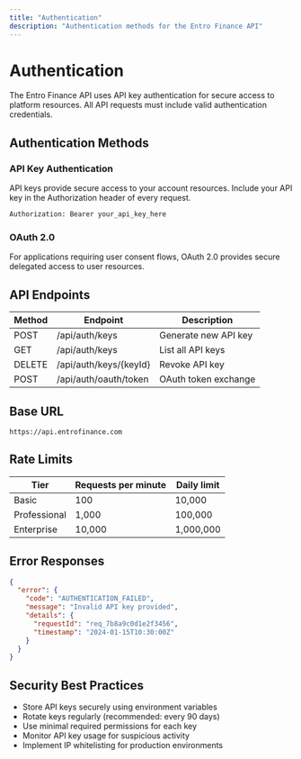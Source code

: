```yaml
---
title: "Authentication"
description: "Authentication methods for the Entro Finance API"
---
```


# Authentication

The Entro Finance API uses API key authentication for secure access to platform resources. All API requests must include valid authentication credentials.

## Authentication Methods

### API Key Authentication
API keys provide secure access to your account resources. Include your API key in the Authorization header of every request.

```bash
Authorization: Bearer your_api_key_here
```

### OAuth 2.0
For applications requiring user consent flows, OAuth 2.0 provides secure delegated access to user resources.

## API Endpoints

| Method | Endpoint | Description |
|--------|----------|-------------|
| POST   | /api/auth/keys | Generate new API key |
| GET    | /api/auth/keys | List all API keys |
| DELETE | /api/auth/keys/{keyId} | Revoke API key |
| POST   | /api/auth/oauth/token | OAuth token exchange |

## Base URL

```
https://api.entrofinance.com
```

## Rate Limits

| Tier | Requests per minute | Daily limit |
|------|-------------------|-------------|
| Basic | 100 | 10,000 |
| Professional | 1,000 | 100,000 |
| Enterprise | 10,000 | 1,000,000 |

## Error Responses

```json
{
  "error": {
    "code": "AUTHENTICATION_FAILED",
    "message": "Invalid API key provided",
    "details": {
      "requestId": "req_7b8a9c0d1e2f3456",
      "timestamp": "2024-01-15T10:30:00Z"
    }
  }
}
```

## Security Best Practices

- Store API keys securely using environment variables
- Rotate keys regularly (recommended: every 90 days)  
- Use minimal required permissions for each key
- Monitor API key usage for suspicious activity
- Implement IP whitelisting for production environments